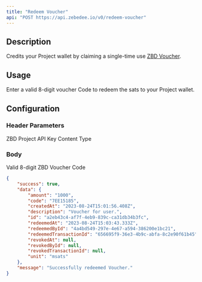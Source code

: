 ```yaml
---
title: "Redeem Voucher"
api: "POST https://api.zebedee.io/v0/redeem-voucher"
---
```


## Description

Credits your Project wallet by claiming a single-time use [ZBD Voucher](/docs/dashboard/vouchers).

## Usage

Enter a valid 8-digit voucher Code to redeem the sats to your Project wallet.

## Configuration

### Header Parameters

<ParamField required header="apikey" type="string">
  ZBD Project API Key
</ParamField>

<ParamField initialValue="application/json" header="Content-Type" type="string">
  Content Type
</ParamField>

### Body

<ParamField required body="code" type="string">
  Valid 8-digit ZBD Voucher Code
</ParamField>

<CodeGroup />

<ResponseExample>

```json Response
{
    "success": true,
    "data": {
        "amount": "1000",
        "code": "7EE15185",
        "createdAt": "2023-08-24T15:01:56.408Z",
        "description": "Voucher for user.",
        "id": "a2eb43c4-af7f-4eb9-839c-ca31db34b3fc",
        "redeemedAt": "2023-08-24T15:03:43.333Z",
        "redeemedById": "4a4bd549-297e-4e67-a594-386200e1bc21",
        "redeemedTransactionId": "656695f9-36e3-4b9c-abfa-8c2e90f61b45",
        "revokedAt": null,
        "revokedById": null,
        "revokedTransactionId": null,
        "unit": "msats"
    },
    "message": "Successfully redeemed Voucher."
}
```

</ResponseExample>
